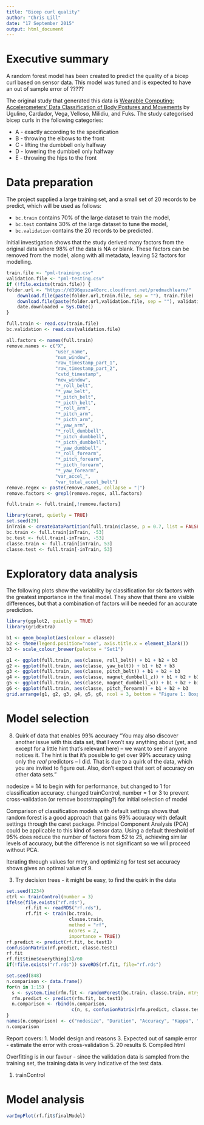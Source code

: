 ```yaml
---
title: "Bicep curl quality"
author: "Chris Lill"
date: "17 September 2015"
output: html_document
---
```


# Executive summary
A random forest model has been created to predict the quality of a bicep curl based on sensor data. This model was tuned and is expected to have an out of sample error of ?????

The original study that generated this data is [Wearable Computing: Accelerometers' Data Classification of Body Postures and Movements](http://groupware.les.inf.puc-rio.br/work.jsf?p1=10335) by Ugulino, Cardador, Vega, Velloso, Milidiu, and Fuks. The study categorised bicep curls in the following categories:

* A - exactly according to the specification 
* B - throwing the elbows to the front
* C - lifting the dumbbell only halfway
* D - lowering the dumbbell only halfway
* E - throwing the hips to the front

# Data preparation
The project supplied a large training set, and a small set of 20 records to be predict, which will be used as follows:

* `bc.train` contains 70% of the large dataset to train the model,
* `bc.test` contains 30% of the large dataset to tune the model,
* `bc.validation` contains the 20 records to be predicted.

Initial investigation shows that the study derived many factors from the original data where 98% of the data is NA or blank. These factors can be removed from the model, along with all metadata, leaving 52 factors for modelling.

```r
train.file <- "pml-training.csv"
validation.file <- "pml-testing.csv"
if (!file.exists(train.file)) {
folder.url <- "https://d396qusza40orc.cloudfront.net/predmachlearn/"
    download.file(paste(folder.url,train.file, sep = ""), train.file)
    download.file(paste(folder.url,validation.file, sep = ""), validation.file)
    date.downloaded = Sys.Date()
}

full.train <- read.csv(train.file)
bc.validation <- read.csv(validation.file)
```

```r
all.factors <- names(full.train)
remove.names <- c("X",
                  "user_name",
                  "num_window",
                  "raw_timestamp_part_1",
                  "raw_timestamp_part_2",
                  "cvtd_timestamp",
                  "new_window",
                  "*_roll_belt",
                  "*_yaw_belt",
                  "*_pitch_belt",
                  "*_picth_belt",
                  "*_roll_arm",
                  "*_pitch_arm",
                  "*_picth_arm",
                  "*_yaw_arm",
                  "*_roll_dumbbell",
                  "*_pitch_dumbbell",
                  "*_picth_dumbbell",
                  "*_yaw_dumbbell",
                  "*_roll_forearm",
                  "*_pitch_forearm",
                  "*_picth_forearm",
                  "*_yaw_forearm",
                  "var_accel_",
                  "var_total_accel_belt")
remove.regex <- paste(remove.names, collapse = "|")
remove.factors <- grepl(remove.regex, all.factors)

full.train <- full.train[,!remove.factors]
```

```r
library(caret, quietly = TRUE)
set.seed(29)
inTrain <- createDataPartition(full.train$classe, p = 0.7, list = FALSE)
bc.train <- full.train[inTrain, -53]
bc.test <- full.train[-inTrain, -53]
classe.train <- full.train[inTrain, 53]
classe.test <- full.train[-inTrain, 53]
```

# Exploratory data analysis

The following plots show the variability by classification for six factors with the greatest importance in the final model. They show that there are visible differences, but that a combination of factors will be needed for an accurate prediction.

```r
library(ggplot2, quietly = TRUE)
library(gridExtra)

b1 <- geom_boxplot(aes(colour = classe))
b2 <- theme(legend.position="none", axis.title.x = element_blank())
b3 <- scale_colour_brewer(palette = "Set1")

g1 <- ggplot(full.train, aes(classe, roll_belt)) + b1 + b2 + b3
g2 <- ggplot(full.train, aes(classe, yaw_belt)) + b1 + b2 + b3
g3 <- ggplot(full.train, aes(classe, pitch_belt)) + b1 + b2 + b3
g4 <- ggplot(full.train, aes(classe, magnet_dumbbell_z)) + b1 + b2 + b3
g5 <- ggplot(full.train, aes(classe, magnet_dumbbell_x)) + b1 + b2 + b3
g6 <- ggplot(full.train, aes(classe, pitch_forearm)) + b1 + b2 + b3
grid.arrange(g1, g2, g3, g4, g5, g6, ncol = 3, bottom = "Figure 1: Boxplots of six important factors by classification")
```

# Model selection

8. Quirk of data that enables 99% accuracy
"You may also discover another issue with this data set, that I won't say anything about (yet, and except for a little hint that's relevant here) -- we want to see if anyone notices it.  The hint is that it's possible to get over 99% accuracy using only the *real* predictors -- I did.  That is due to a quirk of the data, which you are invited to figure out.  Also, don't expect that sort of accuracy on other data sets."


nodesize = 14 to begin with for performance, but changed to 1 for classification accuracy. 
changed trainControl, number = 1 or 3 to prevent cross-validation (or remove bootstrapping?) for initial selection of model


Comparison of classification models with default settings shows that random forest is a good approach that gains 99% accuracy with default settings through the caret package. Principal Component Analysis (PCA) could be applicable to this kind of sensor data. Using a default threshold of 95% does reduce the number of factors from 52 to 25, achieving similar levels of accuracy, but the difference is not significant so we will proceed without PCA.

Iterating through values for mtry, and optimizing for test set accuracy shows gives an optimal value of 9.



3. Try decision trees - it might be easy, to find the quirk in the data



```r
set.seed(1234)
ctrl <- trainControl(number = 3)
ifelse(file.exists("rf.rds"),
       rf.fit <- readRDS("rf.rds"),
       rf.fit <- train(bc.train, 
                       classe.train,
                       method = "rf",
                       ncores = 2,
                       importance = TRUE))
rf.predict <- predict(rf.fit, bc.test1)
confusionMatrix(rf.predict, classe.test1)
rf.fit
rf.fit$time$everything[3]/60
if(!file.exists("rf.rds")) saveRDS(rf.fit, file="rf.rds")
```


```r
set.seed(848)
n.comparison <- data.frame()
for(n in 1:15) { 
  s <- system.time(rfm.fit <- randomForest(bc.train, classe.train, mtry = 9, nodesize = n))
  rfm.predict <- predict(rfm.fit, bc.test1)
  n.comparison <- rbind(n.comparison,
                        c(n, s, confusionMatrix(rfm.predict, classe.test1)$overall))
}
names(n.comparison) <- c("nodesize", "Duration", "Accuracy", "Kappa", "AccuracyLower", "AccuracyUpper", "AccuracyNull", "AccuracyPValue", "McnemarPValue")
n.comparison
```

Report covers:
1. Model design and reasons
3. Expected out of sample error - estimate the error with cross-validation
5. 20 results
6. Compiled html

Overfitting is in our favour - since the validation data is sampled from the training set, the training data is very indicative of the test data.


1. trainControl


# Model analysis







```r
varImpPlot(rf.fit$finalModel)
```
